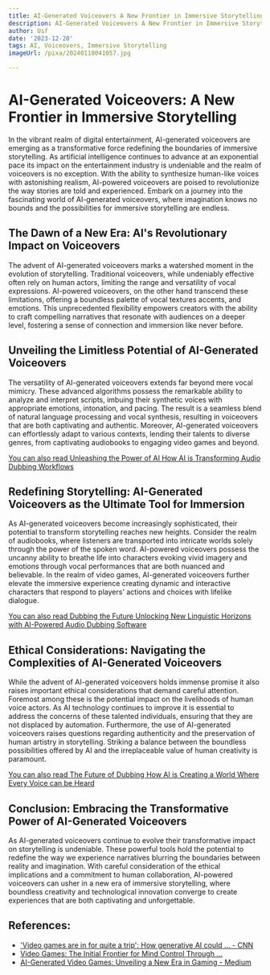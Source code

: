 ```yaml
---
title: AI-Generated Voiceovers A New Frontier in Immersive Storytelling
description: AI-Generated Voiceovers A New Frontier in Immersive Storytelling
author: Usf
date: '2023-12-20'
tags: AI, Voiceovers, Immersive Storytelling
imageUrl: /pixa/20240118041057.jpg

---
```

# AI-Generated Voiceovers: A New Frontier in Immersive Storytelling

In the vibrant realm of digital entertainment, AI-generated voiceovers  are emerging as a transformative force redefining the  boundaries of immersive storytelling. As artificial  intelligence continues to advance at an exponential pace its impact on  the entertainment industry is undeniable and  the realm of voiceovers is no exception. With the ability to synthesize human-like voices with astonishing realism, AI-powered  voiceovers  are  poised to revolutionize the way stories are told and experienced. Embark  on a journey into the fascinating world of AI-generated voiceovers,  where imagination knows  no bounds and the possibilities for immersive storytelling are endless.

## The Dawn of a New Era:  AI's  Revolutionary Impact on Voiceovers

The advent of AI-generated voiceovers marks a  watershed moment in the evolution of storytelling.  Traditional voiceovers, while undeniably effective often rely on human  actors, limiting the  range and versatility of vocal expressions. AI-powered voiceovers, on the other hand  transcend these limitations, offering a boundless palette of vocal textures accents, and emotions. This  unprecedented flexibility empowers creators with  the ability to craft compelling narratives that resonate with audiences on  a deeper level, fostering a sense of connection  and immersion like never before.

## Unveiling the Limitless Potential of AI-Generated Voiceovers

The versatility of AI-generated  voiceovers extends far beyond mere vocal mimicry. These advanced algorithms possess the remarkable ability to analyze and interpret scripts, imbuing their synthetic voices with appropriate  emotions, intonation, and pacing. The result is a seamless blend of natural language  processing and vocal synthesis, resulting in voiceovers that are both captivating and  authentic. Moreover, AI-generated  voiceovers can effortlessly adapt to various contexts, lending  their talents to diverse genres, from captivating audiobooks to engaging video games and beyond.

[You can also read Unleashing the Power of AI How AI is Transforming Audio Dubbing Workflows](Unleashing%20the%20Power%20of%20AI%20How%20AI%20is%20Transforming%20Audio%20Dubbing%20Workflows)


## Redefining Storytelling: AI-Generated Voiceovers as the Ultimate Tool for Immersion

As  AI-generated voiceovers become increasingly sophisticated, their potential to transform storytelling  reaches  new heights. Consider the realm of audiobooks, where  listeners are transported into intricate worlds solely through  the power of the spoken word. AI-powered voiceovers possess the uncanny ability to breathe life into characters evoking  vivid imagery and emotions through vocal performances that are both nuanced and believable.  In the realm  of video games, AI-generated voiceovers further elevate the immersive  experience creating  dynamic and interactive characters that respond  to players' actions and choices with lifelike dialogue.

[You can also  read Dubbing the Future Unlocking New Linguistic Horizons with AI-Powered Audio  Dubbing Software](Dubbing%20the%20Future%20Unlocking%20New%20Linguistic%20Horizons%20with%20AI-Powered%20Audio%20Dubbing%20Software)


## Ethical Considerations: Navigating the Complexities of AI-Generated Voiceovers

While the advent of AI-generated voiceovers holds immense promise it also raises important ethical considerations that demand careful  attention. Foremost among these is the potential impact on the livelihoods  of human voice  actors. As AI technology continues to improve it is essential  to address the concerns of these talented individuals, ensuring that they are not displaced by automation. Furthermore, the use of AI-generated voiceovers raises questions regarding authenticity and the preservation of human artistry in storytelling. Striking  a balance between the boundless possibilities offered by AI and the irreplaceable  value of human creativity is paramount.

[You can also read The Future of Dubbing How AI is Creating a World Where Every Voice can be Heard](The%20Future%20of%20Dubbing%20How%20AI%20is%20Creating%20a%20World%20Where%20Every%20Voice%20can%20be%20Heard)


##  Conclusion:  Embracing the Transformative Power  of AI-Generated Voiceovers

As AI-generated voiceovers continue  to evolve their transformative impact on storytelling is undeniable. These powerful tools hold the  potential to redefine the way we experience narratives blurring the boundaries between reality and  imagination. With careful consideration of the ethical implications and a commitment to  human collaboration, AI-powered  voiceovers can usher in a new era of  immersive storytelling, where boundless creativity and technological innovation converge  to  create  experiences that  are both captivating and unforgettable.

## References:
- ['Video games are in for quite a trip': How generative AI could ... - CNN](https://www.cnn.com/world/generative-ai-video-games-spc-intl-hnk/index.html)
- [Video Games: The Initial Frontier for Mind Control Through ...](https://www.linkedin.com/pulse/video-games-initial-frontier-mind-control-through-generative-simic-1yoif)
- [AI-Generated Video Games: Unveiling a New Era in Gaming - Medium](https://medium.com/@videozen/ai-generated-video-games-unveiling-a-new-era-in-gaming-872c92386535)
